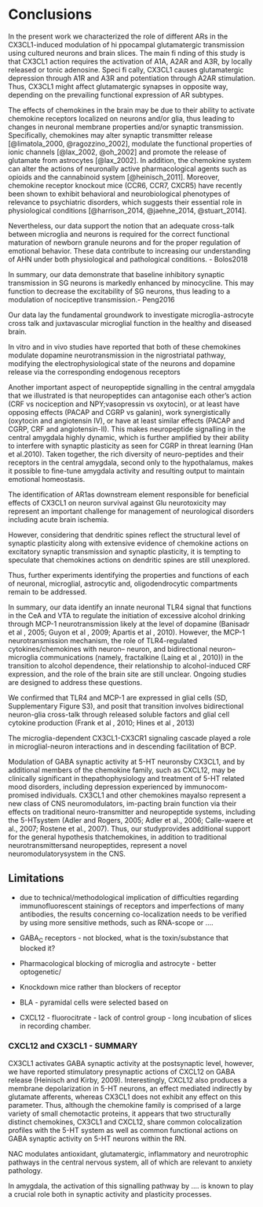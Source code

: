 # Conclusions

In the present work we characterized the role of different ARs in the CX3CL1-induced modulation of hi ppocampal glutamatergic transmission using cultured neurons and brain slices. The main fi nding of this study is that CX3CL1 action requires the activation of A1A, A2AR and A3R, by locally released or tonic adenosine. Speci fi cally, CX3CL1 causes glutamatergic depression through A1R and A3R and potentiation through A2AR stimulation. Thus, CX3CL1 might affect glutamatergic synapses in opposite way, depending on the prevailing functional expression of AR subtypes. 

The effects of chemokines in the brain may be due to their ability to activate chemokine receptors localized on neurons and/or glia, thus leading to changes in neuronal membrane properties and/or synaptic transmission. 
Specifically, chemokines may alter synaptic transmitter release [@limatola_2000, @ragozzino_2002], modulate the functional properties of ionic channels [@lax_2002, @oh_2002] and promote the release of glutamate from astrocytes [@lax_2002]. 
In addition, the chemokine system can alter the actions of neuronally active pharmacological agents such as opioids and the cannabinoid system [@heinisch_2011]. 
Moreover, chemokine receptor knockout mice (CCR6, CCR7, CXCR5) have recently been shown to exhibit behavioral and neurobiological phenotypes of relevance to psychiatric disorders, which suggests their essential role in physiological conditions [@harrison_2014, @jaehne_2014, @stuart_2014].

Nevertheless, our data support the notion that an adequate cross-talk between microglia and neurons is required for the correct functional maturation of newborn granule neurons and for the proper regulation of emotional behavior. These data contribute to increasing our understanding of AHN under both physiological and pathological conditions. - Bolos2018

In summary, our data demonstrate that baseline inhibitory synaptic transmission in SG neurons is markedly enhanced by minocycline. This may function to decrease the excitability of SG neurons, thus leading to a modulation of nociceptive transmission.- Peng2016

 Our data lay the fundamental groundwork to investigate microglia-astrocyte cross talk and juxtavascular microglial function in the healthy and diseased brain.
 
 In vitro and in vivo studies have reported that both of these chemokines modulate dopamine neurotransmission in the nigrostriatal pathway, modifying the electrophysiological state of the neurons and dopamine release via the corresponding endogenous receptors
 
 
 
Another important aspect of neuropeptide signalling in the central amygdala that we illustrated is that neuropeptides can antagonise each other’s action (CRF vs nociception and NPY;vasopressin vs oxytocin), or at least have opposing effects (PACAP and CGRP vs galanin), work synergistically (oxytocin and angiotensin IV), or have at least similar effects  (PACAP and CGRP, CRF and angiotensin-II). This makes neuropeptide signalling in the central amygdala highly dynamic, which is further amplified by their ability to interfere with synaptic plasticity as seen for CGRP in threat learning (Han et al.2010). Taken together, the rich diversity of neuro-peptides and their receptors in the central amygdala, second only to the hypothalamus, makes it possible to fine-tune amygdala activity and resulting output to maintain emotional homeostasis.  <!-- zerżnięte z van der bourg review o peptides in CeA - analogicznie dla chemokin -->

The identification of AR1as downstream element responsible for beneficial effects of CX3CL1 on neuron survival against Glu neurotoxicity may represent an important challenge for management of neurological disorders including acute brain ischemia.

However, considering that dendritic spines reflect the structural level of synaptic plasticity along with extensive evidence of chemokine actions on excitatory synaptic transmission and synaptic plasticity, it is tempting to speculate that chemokines actions on dendritic spines are still unexplored. 

Thus, further experiments identifying the properties and functions of each of neuronal, microglial, astrocytic and, oligodendrocytic compartments remain to be addressed. 

In summary, our data identify an innate neuronal TLR4 signal that functions in the CeA and VTA to regulate the initiation of excessive alcohol drinking through MCP-1 neurotransmission likely at the level of dopamine (Banisadr et al , 2005; Guyon et al , 2009; Apartis et al , 2010). However, the MCP-1 neurotransmission mechanism, the role of TLR4-regulated   cytokines/chemokines   with   neuron– neuron, and bidirectional neuron–microglia communications (namely, fractalkine (Laing et  al , 2010)) in the transition to alcohol dependence, their relationship to alcohol-induced CRF expression, and the role of the brain site are still unclear. Ongoing studies are designed to address these questions.

We confirmed that TLR4 and MCP-1 are expressed in glial cells (SD, Supplementary Figure S3), and posit that transition involves  bidirectional  neuron-glia  cross-talk  through released soluble factors and glial cell cytokine production (Frank et al , 2010; Hines et al , 2013)

The microglia-dependent CX3CL1-CX3CR1 signaling cascade played a role in microglial-neuron interactions and in descending facilitation of BCP.<!-- analogous-->

Modulation of GABA synaptic activity at 5-HT neuronsby CX3CL1, and by additional members of the chemokine family, such as CXCL12, may be clinically significant in thepathophysiology and treatment of 5-HT related mood disorders, including depression experienced by immunocom-promised individuals. CX3CL1 and other chemokines mayalso represent a new class of CNS neuromodulators, im-pacting brain function via their effects on traditional neuro-transmitter and neuropeptide systems, including the 5-HTsystem (Adler and Rogers, 2005; Adler et al., 2006; Calle-waere et al., 2007; Rostene et al., 2007). Thus, our studyprovides additional support for the general hypothesis thatchemokines, in addition to traditional neurotransmittersand neuropeptides, represent a novel neuromodulatorysystem in the CNS. 

## Limitations

* due to technical/methodological implication of difficulties regarding immunofluorescent stainings of receptors and imperfections of many antibodies, the results concerning co-localization needs to be verified by using more sensitive methods, such as RNA-scope or .... 

* GABA~C~ receptors - not blocked, what is the toxin/substance that blocked it? 

* Pharmacological blocking of microglia and astrocyte - better optogenetic/

* Knockdown mice rather than blockers of receptor

* BLA - pyramidal cells were selected based on 

* CXCL12 - fluorocitrate - lack of control group - long incubation of slices in recording chamber.

### CXCL12 and CX3CL1 - SUMMARY

CX3CL1 activates GABA synaptic activity at the postsynaptic level, however, we have reported stimulatory presynaptic actions of CXCL12 on GABA release (Heinisch and Kirby, 2009). Interestingly, CXCL12 also produces a membrane depolarization in 5-HT neurons, an effect mediated indirectly by glutamate afferents, whereas CX3CL1 does not exhibit any effect on this parameter.
Thus, although the chemokine family is comprised of a large variety of small chemotactic proteins, it appears that two structurally distinct chemokines, CX3CL1 and CXCL12, share common colocalization profiles with the 5-HT system as well as common functional actions on GABA synaptic activity on 5-HT neurons within the RN.

NAC modulates antioxidant, glutamatergic, inflammatory and neurotrophic pathways in the central nervous system, all of which are relevant to anxiety pathology.<!-- chemokines // conclusion?-->



In amygdala, the activation of this signalling pathway by .... is known to play a crucial role both in synaptic activity and plasticity processes.


\newpage